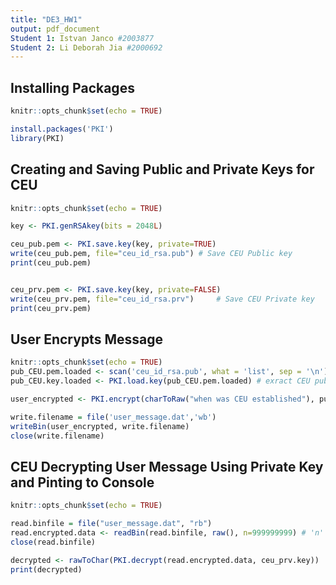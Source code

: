 ```yaml
---
title: "DE3_HW1"
output: pdf_document
Student 1: Istvan Janco #2003877
Student 2: Li Deborah Jia #2000692
---
```

## Installing Packages 

```r
knitr::opts_chunk$set(echo = TRUE)

install.packages('PKI')
library(PKI)

```

## Creating and Saving Public and Private Keys for CEU

```r
knitr::opts_chunk$set(echo = TRUE)

key <- PKI.genRSAkey(bits = 2048L)

ceu_pub.pem <- PKI.save.key(key, private=TRUE)
write(ceu_pub.pem, file="ceu_id_rsa.pub") # Save CEU Public key
print(ceu_pub.pem)


ceu_prv.pem <- PKI.save.key(key, private=FALSE)
write(ceu_prv.pem, file="ceu_id_rsa.prv")     # Save CEU Private key
print(ceu_prv.pem)
```


## User Encrypts Message

```r
knitr::opts_chunk$set(echo = TRUE)
pub_CEU.pem.loaded <- scan('ceu_id_rsa.pub', what = 'list', sep = '\n') # Load CEU public key
pub_CEU.key.loaded <- PKI.load.key(pub_CEU.pem.loaded) # exract CEU public key

user_encrypted <- PKI.encrypt(charToRaw("when was CEU established"), pub_CEU.key.loaded) # encode question

write.filename = file('user_message.dat','wb')
writeBin(user_encrypted, write.filename)
close(write.filename)
```

## CEU Decrypting User Message Using Private Key and Pinting to Console 

```r
knitr::opts_chunk$set(echo = TRUE)

read.binfile = file("user_message.dat", "rb")
read.encrypted.data <- readBin(read.binfile, raw(), n=999999999) # 'n' says how many bytes
close(read.binfile)

decrypted <- rawToChar(PKI.decrypt(read.encrypted.data, ceu_prv.key))
print(decrypted)

```

